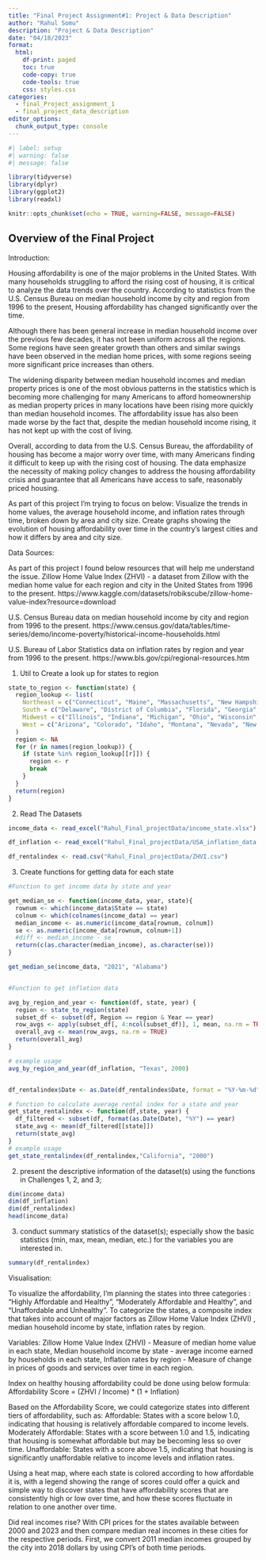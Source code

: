 ```yaml
---
title: "Final Project Assignment#1: Project & Data Description"
author: "Rahul Somu"
description: "Project & Data Description"
date: "04/18/2023"
format:
  html:
    df-print: paged
    toc: true
    code-copy: true
    code-tools: true
    css: styles.css
categories:
  - final_Project_assignment_1
  - final_project_data_description
editor_options: 
  chunk_output_type: console
---
```


```r
#| label: setup
#| warning: false
#| message: false

library(tidyverse)
library(dplyr)
library(ggplot2)
library(readxl)

knitr::opts_chunk$set(echo = TRUE, warning=FALSE, message=FALSE)
```
## Overview of the Final Project {#overview-of-the-final-project}

Introduction:

Housing affordability is one of the major problems in the United States. With many households struggling to afford the rising cost of housing, it is critical to analyze the data trends over the country. According to statistics from the U.S. Census Bureau on median household income by city and region from 1996 to the present, Housing affordability has changed significantly over the time.

Although there has been general increase in median household income over the previous few decades, it has not been uniform across all the regions. Some regions have seen greater growth than others and similar swings have been observed in the median home prices, with some regions seeing more significant price increases than others. 

The widening disparity between median household incomes and median property prices is one of the most obvious patterns in the statistics which is becoming more challenging for many Americans to afford homeownership as median property prices in many locations have been rising more quickly than median household incomes. The affordability issue has also been made worse by the fact that, despite the median household income rising, it has not kept up with the cost of living.

Overall, according to data from the U.S. Census Bureau, the affordability of housing has become a major worry over time, with many Americans finding it difficult to keep up with the rising cost of housing. The data emphasize the necessity of making policy changes to address the housing affordability crisis and guarantee that all Americans have access to safe, reasonably priced housing.

As part of this project I’m trying to focus on below:
Visualize the trends in home values, the average household income, and inflation rates through time, broken down by area and city size.
Create graphs showing the evolution of housing affordability over time in the country's largest cities and how it differs by area and city size.

Data Sources:

As part of this project I found below resources that will help me understand the issue.
Zillow Home Value Index (ZHVI) - a dataset from Zillow with the median home value for each region and city in the United States from 1996 to the present.
https://www.kaggle.com/datasets/robikscube/zillow-home-value-index?resource=download

U.S. Census Bureau data on median household income by city and region from 1996 to the present.
https://www.census.gov/data/tables/time-series/demo/income-poverty/historical-income-households.html

U.S. Bureau of Labor Statistics data on inflation rates by region and year from 1996 to the present.
https://www.bls.gov/cpi/regional-resources.htm


1. Util to Create a look up for states to region

```r

state_to_region <- function(state) {
  region_lookup <- list(
    Northeast = c("Connecticut", "Maine", "Massachusetts", "New Hampshire", "New Jersey", "New York", "Pennsylvania", "Rhode Island", "Vermont"),
    South = c("Delaware", "District of Columbia", "Florida", "Georgia", "Maryland", "North Carolina", "South Carolina", "Virginia", "West Virginia", "Alabama", "Kentucky", "Mississippi", "Tennessee", "Arkansas", "Louisiana", "Oklahoma", "Texas"),
    Midwest = c("Illinois", "Indiana", "Michigan", "Ohio", "Wisconsin", "Iowa", "Kansas", "Minnesota", "Missouri", "Nebraska", "North Dakota", "South Dakota"),
    West = c("Arizona", "Colorado", "Idaho", "Montana", "Nevada", "New Mexico", "Utah", "Wyoming", "Alaska", "California", "Hawaii", "Oregon", "Washington")
  )
  region <- NA
  for (r in names(region_lookup)) {
    if (state %in% region_lookup[[r]]) {
      region <- r
      break
    }
  }
  return(region)
}

```

2. Read The Datasets

```r

income_data <- read_excel("Rahul_Final_projectData/income_state.xlsx")

df_inflation <- read_excel("Rahul_Final_projectData/USA_inflation_data.xlsx")

df_rentalindex <- read.csv("Rahul_Final_projectData/ZHVI.csv")

```

3. Create functions for getting data for each state
```r
#Function to get income data by state and year

get_median_se <- function(income_data, year, state){
  rownum <- which(income_data$State == state)
  colnum <- which(colnames(income_data) == year)
  median_income <- as.numeric(income_data[rownum, colnum])
  se <- as.numeric(income_data[rownum, colnum+1])
  #diff <- median_income - se
  return(c(as.character(median_income), as.character(se)))
}

get_median_se(income_data, "2021", "Alabama")


#Function to get inflation data

avg_by_region_and_year <- function(df, state, year) {
  region <- state_to_region(state)
  subset_df <- subset(df, Region == region & Year == year)
  row_avgs <- apply(subset_df[, 4:ncol(subset_df)], 1, mean, na.rm = TRUE)
  overall_avg <- mean(row_avgs, na.rm = TRUE)
  return(overall_avg)
}

# example usage
avg_by_region_and_year(df_inflation, "Texas", 2000)


df_rentalindex$Date <- as.Date(df_rentalindex$Date, format = "%Y-%m-%d")

# function to calculate average rental index for a state and year
get_state_rentalindex <- function(df,state, year) {
  df_filtered <- subset(df, format(as.Date(Date), "%Y") == year)
  state_avg <- mean(df_filtered[[state]])
  return(state_avg)
}
# example usage
get_state_rentalindex(df_rentalindex,"California", "2000")

```


2.  present the descriptive information of the dataset(s) using the functions in Challenges 1, 2, and 3;

```r
dim(income_data)
dim(df_inflation)
dim(df_rentalindex)
head(income_data)
```

3.  conduct summary statistics of the dataset(s); especially show the basic statistics (min, max, mean, median, etc.) for the variables you are interested in.

```r
summary(df_rentalindex)
```


Visualisation:

To visualize the affordability, I’m planning the states into three categories : "Highly Affordable and Healthy", "Moderately Affordable and Healthy", and "Unaffordable and Unhealthy”. To categorize the states, a composite index that takes into account of major factors as Zillow Home Value Index (ZHVI) , median household income by state, inflation rates by region. 

Variables: Zillow Home Value Index (ZHVI) - Measure of median home value in each state, 
Median household income by state - average income earned by households in each state, 
Inflation rates by region - Measure of change in prices of goods and services over time in each region.

Index on healthy housing affordability could be done using below formula:
Affordability Score = (ZHVI / Income) * (1 + Inflation)

Based on the Affordability Score, we could categorize states into different tiers of affordability, such as:
Affordable: States with a score below 1.0, indicating that housing is relatively affordable compared to income levels.
Moderately Affordable: States with a score between 1.0 and 1.5, indicating that housing is somewhat affordable but may be becoming less so over time.
Unaffordable: States with a score above 1.5, indicating that housing is significantly unaffordable relative to income levels and inflation rates.

Using a heat map, where each state is colored according to how affordable it is, with a legend showing the range of scores could offer a quick and simple way to discover states that have affordability scores that are consistently high or low over time, and how these scores fluctuate in relation to one another over time.

Did real incomes rise?
With CPI prices for the states available between 2000 and 2023 and then compare median real incomes in these cities for the respective periods. First, we convert 2011 median incomes grouped by the city into 2018 dollars by using CPI’s of both time periods.
